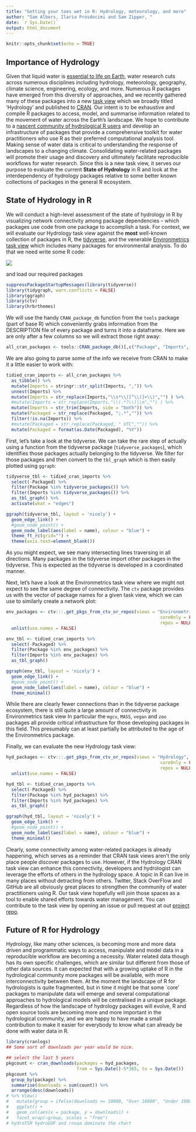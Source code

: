 ```yaml
---
title: "Getting your toes wet in R: Hydrology, meteorology, and more"
author: "Sam Albers, Ilaria Prosdocimi and Sam Zipper, "
date: `r Sys.Date()`
output: html_document
---
```


```r
knitr::opts_chunk$set(echo = TRUE)
```

## Importance of Hydrology
Given that liquid water is [essential to life on Earth](https://www.amnh.org/explore/science-topics/water-and-life-on-earth), water research cuts across numerous disciplines including hydrology, meteorology, geography, climate science, engineering, ecology, and more. Numerous R packages have emerged from this diversity of approaches, and we recently gathered many of these packages into a new [task view](https://github.com/ropensci/Hydrology) which we broadly titled 'Hydrology' and published to [CRAN](https://CRAN.R-project.org/view=Hydrology). Our intent is to be exhaustive and compile R packages to access, model, and summarise information related to the movement of water across the Earth's landscape. We hope to contribute to a [nascent community of hydrological R users](https://www.hydrol-earth-syst-sci-discuss.net/hess-2019-50/) and develop an infrastructure of packages that provide a comprehensive toolkit for water practitioners who use R as their preferred computational analysis tool. Making sense of water data is critical to understanding the response of landscapes to a changing climate. Consolidating water-related packages will promote their usage and discovery and ultimately facilitate reproducible workflows for water research. Since this is a new task view, it serves our purpose to evaluate the current **State of Hydrology** in R and look at the interdependency of hydrology packages relative to some better known collections of packages in the general R ecosystem. 

## State of Hydrology in R
We will conduct a high-level assessment of the state of hydrology in R by visualizing network connectivity among package dependencies -- which packages use code from one package to accomplish a task. For context, we will evaluate our Hydrology task view against the **most** well-known collection of packages in R, the [tidyverse](https://www.tidyverse.org/), and the venerable [Environmetrics task view](https://CRAN.R-project.org/view=Environmetrics
) which includes many packages for environmental analysis. To do that we need write some R code:

![](https://media.giphy.com/media/xT8qBmSnYDXS21ZvHO/giphy.gif)

and load our required packages

```r
suppressPackageStartupMessages(library(tidyverse))
library(tidygraph, warn.conflicts = FALSE)
library(ggraph)
library(ctv)
library(hrbrthemes)
```

We will use the handy `CRAN_package_db` function from the `tools` package (part of base R) which conveniently grabs information from the DESCRIPTION file of every package and turns it into a dataframe. Here we are only after a few columns so we will extract those right away:
```r
all_cran_packages <- tools::CRAN_package_db()[,c("Package", "Imports", "Packaged")] 
```

We are also going to parse some of the info we receive from CRAN to make it a little easier to work with:
```r
tidied_cran_imports <- all_cran_packages %>% 
  as_tibble() %>% 
  mutate(Imports = stringr::str_split(Imports, ",")) %>% 
  unnest(Imports) %>% 
  mutate(Imports = str_replace(Imports,"\\s*\\([^\\)]+\\)","") ) %>%
  #mutate(Imports = str_replace(Imports,"\\(.*?\\)|\n","") ) %>%
  mutate(Imports = str_trim(Imports, side = "both")) %>%  
  mutate(Packaged = str_replace(Packaged, ";.*","")) %>%
  filter(!is.na(Imports)) %>% 
  #mutate(Packaged = str_replace(Packaged, " UTC","")) %>%
  mutate(Packaged = format(as.Date(Packaged), "%Y"))
```

First, let's take a look at the tidyverse. We can take the rare step of actually using a function from the tidyverse package (`tidyverse_packages`), which identifies those packages actually belonging to the tidyverse. We filter for those packages and then convert to the `tbl_graph` which is then easily plotted using `ggraph`:
```r
tidyverse_tbl <- tidied_cran_imports %>% 
  select(-Packaged) %>% 
  filter(Package %in% tidyverse_packages()) %>% 
  filter(Imports %in% tidyverse_packages()) %>% 
  as_tbl_graph() %>% 
  activate(what = "edges")

ggraph(tidyverse_tbl, layout = 'nicely') + 
  geom_edge_link() + 
  #geom_node_point() +
  geom_node_label(aes(label = name), colour = "blue") +
  theme_ft_rc(grid="") +
  theme(axis.text=element_blank())
```

As you might expect, we see many intersecting lines traversing in all directions. Many packages in the tidyverse import other packages in the tidyverse. This is expected as the tidyverse is developed in a coordinated manner. 

Next, let's have a look at the Environmetrics task view where we might not expect to see the same degree of connectivity. The `ctv` package provides us with the vector of package names for a given task view, which we can use to similarly create a network plot:

```r
env_packages <- ctv:::.get_pkgs_from_ctv_or_repos(views = "Environmetrics", 
                                                           coreOnly = FALSE, 
                                                           repos = NULL) %>% 
  unlist(use.names = FALSE)

env_tbl <- tidied_cran_imports %>% 
  select(-Packaged) %>% 
  filter(Package %in% env_packages) %>% 
  filter(Imports %in% env_packages) %>% 
  as_tbl_graph() 

ggraph(env_tbl, layout = 'nicely') + 
  geom_edge_link() + 
  #geom_node_point() +
  geom_node_label(aes(label = name), colour = "blue") +
  theme_minimal()
```

While there are clearly fewer connections than in the tidyverse package ecosystem, there is still quite a large amount of connectivity in Environmetrics task view In particular the `mgcv`, `MASS`, `vegan` and `zoo` packages all provide critical infrastructure for those developing packages in this field. This presumably can at least partially be attributed to the age of the Environmetrics package. 

Finally, we can evaluate the new Hydrology task view:

```r
hyd_packages <- ctv:::.get_pkgs_from_ctv_or_repos(views = "Hydrology", 
                                                           coreOnly = FALSE, 
                                                           repos = NULL) %>% 
  unlist(use.names = FALSE)

hyd_tbl <- tidied_cran_imports %>% 
  select(-Packaged) %>% 
  filter(Package %in% hyd_packages) %>% 
  filter(Imports %in% hyd_packages) %>% 
  as_tbl_graph() 

ggraph(hyd_tbl, layout = 'nicely') + 
  geom_edge_link() + 
  #geom_node_point() +
  geom_node_label(aes(label = name), colour = "blue") +
  theme_minimal()

```

Clearly, some connectivity among water-related packages is already happening, which serves as a reminder that CRAN task views aren't the only place people discover packages to use. However, if the Hydrology CRAN task view can enhance this connectivity, developers and hydrologist can leverage the efforts of others in the hydrology space. A topic in R can live in many places without detracting from others. Twitter, Stack OverFlow and GitHub are all obviously great places to strengthen the community of water practitioners using R. Our task view hopefully will join those spaces as a tool to enable shared efforts towards water management. You can contribute to the task view by opening an issue or pull request at out [project repo](https://github.com/ropensci/Hydrology).


## Future of R for Hydrology

Hydrology, like many other sciences, is becoming more and more data driven and programmatic ways to access, manipulate and model data in a reproducible workflow are becoming a necessity. 
Water related data though has its own specific challenges, which are similar but different from those of other data sources. 
<!-- The Hydrology Task Force aims to be the unique point where R users interested in analysing water data can find information on what tools are currently available to them.  -->
It can expected that with a growing uptake of R in the hydrological community more packages will be available, with more interconnectivity between them. 
At the moment the landscape of R for hydrologists is quite fragmented, but in time it might be that some `core' packages to manipulate data will emerge and several computational approaches to hydrological models will be centralised in a unique package. 
Regardless of how the landscape of hydrology packages will evolve, R and open source tools are becoming more and more important in the hydrological community, and we are happy to have made a small contribution to make it easier for everybody to know what can already be done with water data in R. 

```r
library(cranlogs)
## Some sort of downloads per year would be nice.

## select the last 5 years 
pkgcount <- cran_downloads(packages = hyd_packages, 
                           from = Sys.Date()-5*365, to = Sys.Date())
pkgcount %>% 
  group_by(package) %>% 
  summarise(downloads = sum(count)) %>% 
  arrange(desc(downloads)) 
# %>% View()
#   mutate(group = ifelse(downloads >= 10000, "Over 10000", "Under 10000")) %>% 
#   ggplot() +
#   geom_col(aes(x = package, y = downloads)) +
#   facet_wrap(~group, scales = "free")
# hydroTSM hydroGOF and rnoaa dominate the chart 
```

